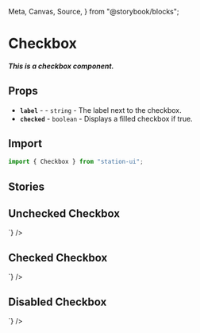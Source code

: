   Meta,
  Canvas,
  Source,
} from "@storybook/blocks";

<Meta title="Components/Inputs/Checkbox" />

# Checkbox

##### This is a checkbox component.

## Props
- **`label`** - <RequiredText /> - `string` - The label next to the checkbox.
- **`checked`** - `boolean` - Displays a filled checkbox if true.

## Import
```jsx
import { Checkbox } from "station-ui";
```

## Stories

## Unchecked Checkbox
<div className="story_with_source_below">
  <Canvas of={CheckboxStories.UncheckedCheckbox} />
  <Source code={`
    <Checkbox
  checked={false}
  label='Checkbox'
/>
  `} />
</div>

## Checked Checkbox
<div className="story_with_source_below">
  <Canvas of={CheckboxStories.CheckedCheckbox} />
  <Source code={`
    <Checkbox
  checked={true}
  label='Checkbox'
/>
  `} />
</div>

## Disabled Checkbox
<div className="story_with_source_below">
  <Canvas of={CheckboxStories.DisabledCheckbox} />
  <Source code={`
    <Checkbox
  checked={false}
  disabled={true}
  label='Checkbox'
/>
  `} />
</div>

<br />
<br />
<br />
<br />
<br />
<br />
<br />
<br />
<br />
<br />
<br />
<br />
<br />
<br />
<br />
<br />
<br />
<br />
<br />
<br />
<br />
